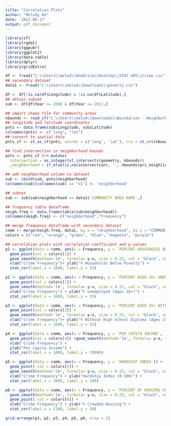 ---
title: "Correlation_Plots"
author: "Melody He"
date: '2022-06-17'
output: pdf_document
---

```{r, echo = TRUE, results = 'hide', warning=FALSE, message = FALSE}
library(sf)
library(rgdal)
library(ggpubr)
library(ggplot2)
library(data.table)
library(dplyr)
library(gridExtra)

df <- fread("C:\\Users\\melod\\OneDrive\\Desktop\\STAT 405\\Crime.csv")
## secondary dataset
data1 <- fread("C:\\Users\\melod\\Downloads\\poverty.csv")

df <- df[!is.na(df$Longitude) & !is.na(df$Latitude),]
## obtain subset
sub <- df[df$Year >= 2008 & df$Year <= 2012,]

## import shape file for community areas
nbounds <- read_sf("C:\\Users\\melod\\Downloads\\Boundaries - Neighborhoods\\neighborhoods.shp")
## longitude and latitude coordinates 
pnts <- data.frame(sub$Longitude, sub$Latitude)
colnames(pnts) <- c("long", "lat")
## convert to spatial data
pnts_sf <- st_as_sf(pnts, coords = c('long', 'lat'), crs = st_crs(nbounds))

## find intersection in neighborhood bounds
pnts <- pnts_sf %>% mutate(
  intersection = as.integer(st_intersects(geometry, nbounds))
  ,neighborhood = if_else(is.na(intersection), '', nbounds$pri_neigh[intersection]))

## add neighborhood column to dataset
sub <- cbind(sub, pnts$neighborhood) 
colnames(sub)[colnames(sub) == 'V2'] <- 'neighborhood'

## subset 
sub <- sub[sub$neighborhood == data1$`COMMUNITY AREA NAME`,]

## frequency table dataframe
neigh.freq <- data.frame(table(sub$neighborhood)) 
colnames(neigh.freq) <- c("neighborhood","Frequency")

## merge frequency dataframe with secondary dataset
comm <- merge(neigh.freq, data1, by.x = "neighborhood", by.y = "COMMUNITY AREA NAME")
colors = c("red", "orange", "green", "blue", "magenta", "purple")

## correlation plots with correlation coefficient and p-values
p1 <- ggplot(data = comm, aes(x = Frequency, y = `PERCENT HOUSEHOLDS BELOW POVERTY`)) + 
  geom_point(col = colors[1]) + 
  geom_smooth(method='lm', formula= y~x, size = 0.25, col = "black", se = FALSE) + 
  xlab("Crime Frequency")+ ylab("% Households Below Poverty") +
  stat_cor(label.x = 1000, label.y = 55)

p2 <- ggplot(data = comm, aes(x = Frequency, y = `PERCENT AGED 16+ UNEMPLOYED`)) + 
  geom_point(col = colors[2]) + 
  geom_smooth(method='lm', formula= y~x, size = 0.25, col = "black", se = FALSE) + 
  xlab("Crime Frequency") + ylab("% unemployed (Ages 16+)") +
  stat_cor(label.x = 1000, label.y = 55)

p3 <- ggplot(data = comm, aes(x = Frequency, y = `PERCENT AGED 25+ WITHOUT HIGH SCHOOL DIPLOMA`)) + 
  geom_point(col = colors[3]) + 
  geom_smooth(method='lm', formula= y~x, size = 0.25, col = "black", se = FALSE) + 
  xlab("Crime Frequency")+ ylab("% Without High School Diploma (Ages 25+)") + 
  stat_cor(label.x = 1000, label.y = 55)

p4 <- ggplot(data = comm, aes(x = Frequency, y = `PER CAPITA INCOME`, )) + 
  geom_point(col = colors[4]) +geom_smooth(method='lm', formula= y~x, size = 0.25, col = "black", se = FALSE) + 
  xlab("Crime Frequency") +
  ylab("Per Capita Income") + 
  stat_cor(label.x = 1000, label.y = 70000)

p5 <- ggplot(data = comm, aes(x = Frequency, y = `HARDSHIP INDEX`)) + 
  geom_point( col = colors[5]) + 
  geom_smooth(method='lm', formula= y~x, size = 0.25, col = "black", se = FALSE) + 
  xlab("Crime Frequency") + ylab("Hardship Index (0-100)") + 
  stat_cor(label.x = 1000, label.y = 100)

p6 <- ggplot(data = comm, aes(x = Frequency, y = `PERCENT OF HOUSING CROWDED`)) + 
  geom_smooth(method='lm', formula= y~x, size = 0.25, col = "black", se = FALSE) + 
  geom_point( col = colors[6]) + 
  xlab("Crime Frequency") + ylab("% Crowded Housing") + 
  stat_cor(label.x = 1100, label.y = 50)
```

```{r, fig.width = 20, fig.height = 10}
grid.arrange(p1, p2, p3, p4, p5, p6, nrow = 2)
```
